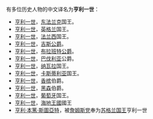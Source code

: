 有多位历史人物的中文译名为'''亨利一世'''：

* [[亨利一世_(东法兰克)|亨利一世]]，[[東法蘭克王國|东法兰克]]国王。
* [[亨利一世_(英格兰)|亨利一世]]，[[英格兰王国|英格兰]]国王。
* [[亨利一世_(法兰西)|亨利一世]]，[[法蘭西王國|法兰西]]国王。
* [[亨利一世·德·洛林|亨利一世]]，[[吉斯公爵|吉斯公爵]]。
* [[亨利一世_(布拉班特)|亨利一世]]，[[布拉班特公爵|布拉班特公爵]]。
* [[巴伐利亚公爵亨利一世|亨利一世]]，[[巴伐利亚|巴伐利亚]]公爵。
*[[亨利一世_(纳瓦拉)|亨利一世]]，[[纳瓦拉|纳瓦拉]]国王。
*[[恩里克一世_(卡斯蒂利亞)|亨利一世]]，[[卡斯蒂利亚|卡斯蒂利亚]]国王。
*[[亨利一世_(香槟)|亨利一世]]，[[香槟|香槟]]伯爵。
*[[亨利一世_(黑森伯爵)|亨利一世]]，[[黑森|黑森]]伯爵。
* [[恩里克一世_(葡萄牙)|亨利一世]]，[[葡萄牙王國|葡萄牙]]国王。
* [[亨利·克里斯托夫|亨利一世]]，[[海地王國|海地王國]]國王
* [[亨利·本篤·斯圖亞特|亨利·本篤·斯圖亞特]]，被[[詹姆斯党|詹姆斯党]]奉为[[蘇格蘭君主列表|苏格兰国王]]亨利一世

{{disambig|Cat=四字封號消歧義}}